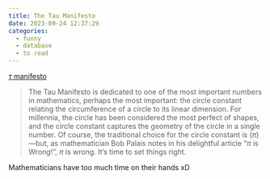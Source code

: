 ```yaml
---
title: The Tau Manifesto
date: 2023-09-24 12:37:29
categories:
  - funny
  - database
  - to read
---
```


[$\tau$ manifesto](https://tauday.com/tau-manifesto)

> The Tau Manifesto is dedicated to one of the most important numbers in mathematics, perhaps the most important: the circle constant relating the circumference of a circle to its linear dimension. For millennia, the circle has been considered the most perfect of shapes, and the circle constant captures the geometry of the circle in a single number. Of course, the traditional choice for the circle constant is ($\pi$)—but, as mathematician Bob Palais notes in his delightful article “$\pi$ is Wrong!”, $\pi$ is wrong. It’s time to set things right.

Mathematicians have too much time on their hands xD
